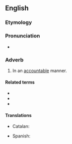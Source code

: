 ==English==

===Etymology===
{{suffix|accountable|ly|lang=en}}

===Pronunciation===
* {{a|US}} {{IPA|/ə.ˈkaʊn.tə.bli/|lang=en}}

===Adverb===
{{en-adv}}

# In an [[accountable]] manner.

====Related terms====
* {{l|en|account}}
* {{l|en|accountability}}
* {{l|en|accountableness}}

====Translations====
{{trans-top|in an accountable manner}}
* Catalan: {{t|ca|responsablement}}
{{trans-mid}}
* Spanish: {{t+|es|responsablemente}}
{{trans-bottom}}